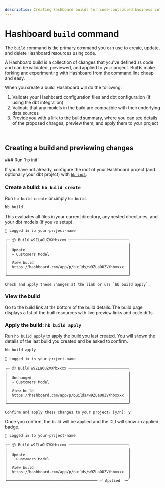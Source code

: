 ```yaml
---
description: Creating Hashboard builds for code-controlled business intelligence
---
```



# Hashboard `build` command

The `build` command is the primary command you can use to create, update, and delete Hashboard resources using code.

A Hashboard build is a collection of changes that you've defined as code and can be validated, previewed, and applied to your project. Builds make forking and
experimenting with Hashboard from the command line cheap and easy.

When you create a build, Hashboard will do the following:

1. Validate your Hashboard configuration files and dbt configuration (if using the dbt integration)
2. Validate that any models in the build are compatible with their underlying data sources
3. Provide you with a link to the build summary, where you can see details of the proposed changes, preview them, and apply them to your project

<br />
<Cards>
  <Card
    arrow
    icon=" "
    title="Learn about dbt workflows"
    href="/docs/data-ops/dbt-integration"
  />
</Cards>

## Creating a build and previewing changes

<Steps>
### Run `hb init`

If you have not already, configure the root of your Hashboard project (and optionally your dbt project) with [`hb init`](/docs/data-ops/cli/v3/init).

### Create a build: `hb build create`

Run `hb build create` or simply `hb build`.

```bash copy
hb build
```

This evaluates all files in your current directory, any nested directories, and your dbt models (if you've setup).

```text
🔑 Logged in to your-project-name

╭─ 📦 Build w9ZLaOUZVXhbxxxx ───────────────────────────╮
│                                                       │
│  Update                                               │
│  ~ Customers Model                                    │
│                                                       │
│  View build                                           │
│  https://hashboard.com/app/p/builds/w9ZLaOUZVXhbxxxx  │
│                                                       │
╰───────────────────────────────────────────────────────╯

Check and apply these changes at the link or use `hb build apply`.
```

### View the build

Go to the build link at the bottom of the build details. The build page displays a list of the built resources with live preview links and code diffs.

### Apply the build: `hb build apply`

Run `hb build apply` to apply the build you last created. You will shown the details of the last build you created and be asked to confirm.

```bash copy
hb build apply
```

```text
🔑 Logged in to your-project-name

╭─ 📦 Build w9ZLaOUZVXhbxxxx ───────────────────────────╮
│                                                       │
│  Unchanged                                            │
│  ~ Customers Model                                    │
│                                                       │
│  View build                                           │
│  https://hashboard.com/app/p/builds/w9ZLaOUZVXhbxxxx  │
│                                                       │
╰───────────────────────────────────────────────────────╯

Confirm and apply these changes to your project? [y/n]: y
```

Once you confirm, the build will be applied and the CLI will show an applied badge.

```text
🔑 Logged in to your-project-name

╭─ 📦 Build w9ZLaOUZVXhbxxxx ───────────────────────────╮
│                                                       │
│  Update                                               │
│  ~ Customers Model                                    │
│                                                       │
│  View build                                           │
│  https://hashboard.com/app/p/builds/w9ZLaOUZVXhbxxxx  │
│                                                       │
╰───────────────────────────────────────── ✅ Applied  ─╯
```

</Steps>
